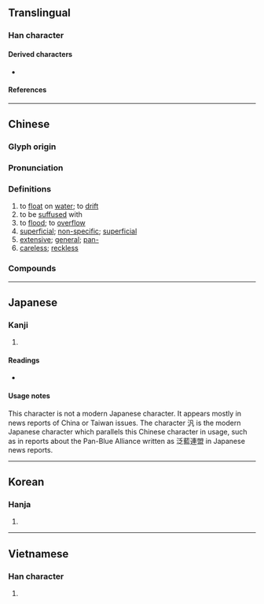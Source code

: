 {{also|汎|氾}}
{{character info/new}}
==Translingual==

===Han character===
{{Han char|rn=85|rad=水|as=05|sn=7|four=32137|canj=EHIO|ids=⿰氵乏}}

====Derived characters====
* {{l|mul|[[𭈠]], [[𣓦]], [[𥁷]]}}

====References====
{{Han ref|kx=0616.210|dkj=17298|dj=1011.040|hdz=31569.020|uh=6CDB}}

----

==Chinese==
{{zh-forms}}

===Glyph origin===
{{Han etym}}

===Pronunciation===
{{zh-pron
|m=fàn
|c=faan3,fung2,fung3
|h=pfs=
|md=
|mn=hoàn/hàm/twv:hoān
|mn_note=hoàn - literary; hàm - vernacular
|w=
|mc=y
|oc=y
|cat=v,a,pref
}}

===Definitions===
{{zh-hanzi}}

# to [[float]] on [[water]]; to [[drift]]
# to be [[suffused]] with
# to [[flood]]; to [[overflow]]
# [[superficial]]; [[non-specific]]; [[superficial]]
# [[extensive]]; [[general]]; [[pan-]]
# [[careless]]; [[reckless]]

===Compounds===
{{zh-der|寬泛|平平泛泛|廣泛|拍泛|挑泛|捻泛|梗泛|泛動|泛化|泛問|泛子|泛宅|泛常|泛心論|泛指|泛泛|泛泛之交|泛泛之輩|泛泛而談|泛溢|泛潮|泛濫|泛濫成災|泛神論|泛紅|泛索|泛聲|泛脣泛舌|泛舟|泛覽|泛論|泛起|泛靈信仰|泛音|泛頭|泛駕|泛駕之馬|活泛|浮家泛宅|浮泛|漂泛|科泛|空泛|膚泛|虛泛|說泛|調泛|飄泛}}

----

==Japanese==

===Kanji===
{{ja-kanji|grade=|rs=水05}}

# {{defn|lang=ja|sort=水05}}

====Readings====
* {{ja-readings
|goon=ふう, ほん
|kanon=はん, ほう
|kun=うか-ぶ}}

====Usage notes====
This character is not a modern Japanese character. It appears mostly in news reports of China or Taiwan issues. The character 汎 is the modern Japanese character which parallels this Chinese character in usage, such as in reports about the Pan-Blue Alliance written as 泛藍連盟 in Japanese news reports.

----

==Korean==

===Hanja===
{{ko-hanja|hangeul=[[범]], [[봉]]|eumhun=|rv=beom, bong|mr=pŏm, pong|y=pem, pong}}

# {{defn|lang=ko|sort=水05}}

----

==Vietnamese==

===Han character===
{{vi-hantu|[[phiếm]], [[phím]], [[mẹp]]|rs=水05}}

# {{defn|lang=vi|sort=水05}}